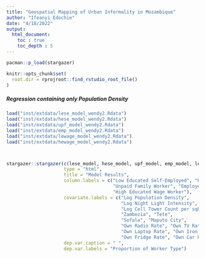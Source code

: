 ```yaml
---
title: "Geospatial Mapping of Urban Informality in Mozambique"
author: "Ifeanyi Edochie"
date: "4/18/2022"
output: 
  html_document:
    toc : true
    toc_depth : 5
---
```


```r

pacman::p_load(stargazer)

knitr::opts_chunk$set(
  root.dir = rprojroot::find_rstudio_root_file()
)

```

##### Regression containing only Population Density
```r

load("inst/extdata/lese_model_wendy2.Rdata")
load("inst/extdata/hese_model_wendy2.Rdata")
load("inst/extdata/upf_model_wendy2.Rdata")
load("inst/extdata/emp_model_wendy2.Rdata")
load("inst/extdata/lewage_model_wendy2.Rdata")
load("inst/extdata/hewage_model_wendy2.Rdata")



stargazer::stargazer(c(lese_model, hese_model, upf_model, emp_model, lewage_model, hewage_model),
                     type = "html",
                     title = "Model Results",
                     column.labels = c("Low Educated Self-Employed", "High Educated Self-Employed",
                                       "Unpaid Family Worker", "Employer", "Low Educated Wage Worker",
                                       "High Educated Wage Worker"),
                     covariate.labels = c("Log Population Density",
                                          "Log Night Light Intensity", "Avg Electrification Likelihood",
                                          "Log Cell Tower Count per sqkm", "Proportion of Urban Area",
                                          "Zambezia", "Tete",
                                          "Sofala", "Maputo City",
                                          "Own Radio Rate", "Own TV Rate", "Own Landline Phone Rate",
                                          "Own Laptop Rate", "Own Iron Rate", "Own Electric Stove Rate",
                                          "Own Fridge Rate", "Own Car Rate"),
                     dep.var.caption = " ",
                     dep.var.labels = "Proportion of Worker Type")



```





<!-- ##### Regression containing both Building Density and Population Density -->
<!-- ```{r, echo=FALSE, include=TRUE, results="asis"} -->

<!-- load("inst/extdata/lese_model_wendy3.Rdata") -->
<!-- load("inst/extdata/hese_model_wendy3.Rdata") -->
<!-- load("inst/extdata/upf_model_wendy3.Rdata") -->
<!-- load("inst/extdata/emp_model_wendy3.Rdata") -->
<!-- load("inst/extdata/lewage_model_wendy3.Rdata") -->
<!-- load("inst/extdata/hewage_model_wendy3.Rdata") -->


<!-- stargazer::stargazer(lese_model, hese_model, upf_model, -->
<!--                      emp_model, lewage_model, hewage_model, -->
<!--                      type = "html", -->
<!--                      title = "Model Results", -->
<!--                      column.labels = c("Low Educated Self-Employed", "High Educated Self-Employed", -->
<!--                                        "Unpaid Family Worker", "Employer", "Low Educated Wage Worker", -->
<!--                                        "High Educated Wage Worker"), -->
<!--                      covariate.labels = c("Log Population Density", "Log Building Count", -->
<!--                                           "Log Night Light Intensity", "Avg Electrification Likelihood", -->
<!--                                           "Log Cell Tower Count per sqkm", "Proportion of Urban Area", -->
<!--                                           "Zambezia", "Tete", -->
<!--                                           "Sofala", "Maputo City", -->
<!--                                           "Own Radio Rate", "Own TV Rate", "Own Landline Phone Rate", -->
<!--                                           "Own Laptop Rate", "Own Iron Rate", "Own Electric Stove Rate", -->
<!--                                           "Own Fridge Rate", "Own Car Rate"), -->
<!--                      dep.var.caption = " ", -->
<!--                      dep.var.labels = "Proportion of Worker Type") -->

<!-- ``` -->




































































































































































































<!-- ##### Regression containing both building footprint variables -->
<!-- ```{r, echo=FALSE, include=TRUE, results="asis"} -->

<!-- load("inst/extdata/lese_model2.Rdata") -->
<!-- load("inst/extdata/hese_model2.Rdata") -->
<!-- load("inst/extdata/upf_model2.Rdata") -->
<!-- load("inst/extdata/emp_model2.Rdata") -->
<!-- load("inst/extdata/lewage_model2.Rdata") -->
<!-- load("inst/extdata/hewage_model2.Rdata") -->


<!-- stargazer::stargazer(lese_model, hese_model, upf_model, -->
<!--                      emp_model, lewage_model, hewage_model, -->
<!--                      type = "html", -->
<!--                      title = "Model Results", -->
<!--                      column.labels = c("Low Educated Self-Employed", -->
<!--                                        "High Educated Self-Employed", -->
<!--                                        "Unpaid Family Worker", -->
<!--                                        "Employer", "Low Educated Wage Worker", -->
<!--                                        "High Educated Wage Worker"), -->
<!--                      covariate.labels = c("Log Building Density", -->
<!--                                           "Log Total Building Length", -->
<!--                                           "Log Population", -->
<!--                                           "Log Night Light Intensity", "Avg Electrification Likelihood", -->
<!--                                           "Log Cell Tower Count per sqkm", "Proportion of Urban Area", -->
<!--                                           "Zambezia", "Tete", -->
<!--                                           "Sofala", "Maputo City", -->
<!--                                           "Own Radio Rate", "Own TV Rate", "Own Landline Phone Rate", -->
<!--                                           "Own Laptop Rate", "Own Iron Rate", "Own Electric Stove Rate", -->
<!--                                           "Own Fridge Rate", "Own Car Rate"), -->
<!--                      dep.var.caption = " ", -->
<!--                      dep.var.labels = "Proportion of Worker Type") -->

<!-- ``` -->

<!-- ##### Regression containing only Log Population Density (and all the city and asset controls only) -->
<!-- ```{r, echo=FALSE, include=TRUE, results="asis"} -->

<!-- load("inst/extdata/lese_model3.Rdata") -->
<!-- load("inst/extdata/hese_model3.Rdata") -->
<!-- load("inst/extdata/upf_model3.Rdata") -->
<!-- load("inst/extdata/emp_model3.Rdata") -->
<!-- load("inst/extdata/lewage_model3.Rdata") -->
<!-- load("inst/extdata/hewage_model3.Rdata") -->


<!-- stargazer::stargazer(lese_model, hese_model, upf_model, -->
<!--                      emp_model, lewage_model, hewage_model, -->
<!--                      type = "html", -->
<!--                      title = "Model Results", -->
<!--                      column.labels = c("Low Educated Self-Employed", -->
<!--                                        "High Educated Self-Employed", -->
<!--                                        "Unpaid Family Worker", -->
<!--                                        "Employer", "Low Educated Wage Worker", -->
<!--                                        "High Educated Wage Worker"), -->
<!--                      covariate.labels = c("Log Population Density", -->
<!--                                           "Zambezia", "Tete", -->
<!--                                           "Sofala", "Maputo City", -->
<!--                                           "Own Radio Rate", "Own TV Rate", "Own Landline Phone Rate", -->
<!--                                           "Own Laptop Rate", "Own Iron Rate", "Own Electric Stove Rate", -->
<!--                                           "Own Fridge Rate", "Own Car Rate"), -->
<!--                      dep.var.caption = " ", -->
<!--                      dep.var.labels = "Proportion of Worker Type") -->

<!-- ``` -->


<!-- ##### Regression containing only Night Time Light Intensity (and all the city and asset controls only) -->
<!-- ```{r, echo=FALSE, include=TRUE, results="asis"} -->

<!-- load("inst/extdata/lese_model4.Rdata") -->
<!-- load("inst/extdata/hese_model4.Rdata") -->
<!-- load("inst/extdata/upf_model4.Rdata") -->
<!-- load("inst/extdata/emp_model4.Rdata") -->
<!-- load("inst/extdata/lewage_model4.Rdata") -->
<!-- load("inst/extdata/hewage_model4.Rdata") -->


<!-- stargazer::stargazer(lese_model, hese_model, upf_model, -->
<!--                      emp_model, lewage_model, hewage_model, -->
<!--                      type = "html", -->
<!--                      title = "Model Results", -->
<!--                      column.labels = c("Low Educated Self-Employed", -->
<!--                                        "High Educated Self-Employed", -->
<!--                                        "Unpaid Family Worker", -->
<!--                                        "Employer", "Low Educated Wage Worker", -->
<!--                                        "High Educated Wage Worker"), -->
<!--                      covariate.labels = c("Night Time Light Intensity", -->
<!--                                           "Zambezia", "Tete", -->
<!--                                           "Sofala", "Maputo City", -->
<!--                                           "Own Radio Rate", "Own TV Rate", "Own Landline Phone Rate", -->
<!--                                           "Own Laptop Rate", "Own Iron Rate", "Own Electric Stove Rate", -->
<!--                                           "Own Fridge Rate", "Own Car Rate"), -->
<!--                      dep.var.caption = " ", -->
<!--                      dep.var.labels = "Proportion of Worker Type") -->

<!-- ``` -->



<!-- ##### Regression containing only Avg Electrification Likelihood (and all the city and asset controls only) -->
<!-- ```{r, echo=FALSE, include=TRUE, results="asis"} -->

<!-- load("inst/extdata/lese_model5.Rdata") -->
<!-- load("inst/extdata/hese_model5.Rdata") -->
<!-- load("inst/extdata/upf_model5.Rdata") -->
<!-- load("inst/extdata/emp_model5.Rdata") -->
<!-- load("inst/extdata/lewage_model5.Rdata") -->
<!-- load("inst/extdata/hewage_model5.Rdata") -->


<!-- stargazer::stargazer(lese_model, hese_model, upf_model, -->
<!--                      emp_model, lewage_model, hewage_model, -->
<!--                      type = "html", -->
<!--                      title = "Model Results", -->
<!--                      column.labels = c("Low Educated Self-Employed", -->
<!--                                        "High Educated Self-Employed", -->
<!--                                        "Unpaid Family Worker", -->
<!--                                        "Employer", "Low Educated Wage Worker", -->
<!--                                        "High Educated Wage Worker"), -->
<!--                      covariate.labels = c("Avg Electrification Likelihood", -->
<!--                                           "Zambezia", "Tete", -->
<!--                                           "Sofala", "Maputo City", -->
<!--                                           "Own Radio Rate", "Own TV Rate", "Own Landline Phone Rate", -->
<!--                                           "Own Laptop Rate", "Own Iron Rate", "Own Electric Stove Rate", -->
<!--                                           "Own Fridge Rate", "Own Car Rate"), -->
<!--                      dep.var.caption = " ", -->
<!--                      dep.var.labels = "Proportion of Worker Type") -->

<!-- ``` -->


<!-- ##### Regression containing only Log Cell tower count per sqkm (and all the city and asset controls only) -->
<!-- ```{r, echo=FALSE, include=TRUE, results="asis"} -->

<!-- load("inst/extdata/lese_model6.Rdata") -->
<!-- load("inst/extdata/hese_model6.Rdata") -->
<!-- load("inst/extdata/upf_model6.Rdata") -->
<!-- load("inst/extdata/emp_model6.Rdata") -->
<!-- load("inst/extdata/lewage_model6.Rdata") -->
<!-- load("inst/extdata/hewage_model6.Rdata") -->


<!-- stargazer::stargazer(lese_model, hese_model, upf_model, -->
<!--                      emp_model, lewage_model, hewage_model, -->
<!--                      type = "html", -->
<!--                      title = "Model Results", -->
<!--                      column.labels = c("Low Educated Self-Employed", -->
<!--                                        "High Educated Self-Employed", -->
<!--                                        "Unpaid Family Worker", -->
<!--                                        "Employer", "Low Educated Wage Worker", -->
<!--                                        "High Educated Wage Worker"), -->
<!--                      covariate.labels = c("Log Cell Tower Count per sqkm", -->
<!--                                           "Zambezia", "Tete", -->
<!--                                           "Sofala", "Maputo City", -->
<!--                                           "Own Radio Rate", "Own TV Rate", "Own Landline Phone Rate", -->
<!--                                           "Own Laptop Rate", "Own Iron Rate", "Own Electric Stove Rate", -->
<!--                                           "Own Fridge Rate", "Own Car Rate"), -->
<!--                      dep.var.caption = " ", -->
<!--                      dep.var.labels = "Proportion of Worker Type") -->

<!-- ``` -->


<!-- ##### Regression containing only Urban Building (and all the city and asset controls only) -->
<!-- ```{r, echo=FALSE, include=TRUE, results="asis"} -->

<!-- load("inst/extdata/lese_model7.Rdata") -->
<!-- load("inst/extdata/hese_model7.Rdata") -->
<!-- load("inst/extdata/upf_model7.Rdata") -->
<!-- load("inst/extdata/emp_model7.Rdata") -->
<!-- load("inst/extdata/lewage_model7.Rdata") -->
<!-- load("inst/extdata/hewage_model7.Rdata") -->


<!-- stargazer::stargazer(lese_model, hese_model, upf_model, -->
<!--                      emp_model, lewage_model, hewage_model, -->
<!--                      type = "html", -->
<!--                      title = "Model Results", -->
<!--                      column.labels = c("Low Educated Self-Employed", -->
<!--                                        "High Educated Self-Employed", -->
<!--                                        "Unpaid Family Worker", -->
<!--                                        "Employer", "Low Educated Wage Worker", -->
<!--                                        "High Educated Wage Worker"), -->
<!--                      covariate.labels = c("Proportion of Area that is Urban", -->
<!--                                           "Zambezia", "Tete", -->
<!--                                           "Sofala", "Maputo City", -->
<!--                                           "Own Radio Rate", "Own TV Rate", "Own Landline Phone Rate", -->
<!--                                           "Own Laptop Rate", "Own Iron Rate", "Own Electric Stove Rate", -->
<!--                                           "Own Fridge Rate", "Own Car Rate"), -->
<!--                      dep.var.caption = " ", -->
<!--                      dep.var.labels = "Proportion of Worker Type") -->

<!-- ``` -->


<!-- ##### Regression containing only internet usage (and all the city and asset controls only) -->
<!-- ```{r, echo=FALSE, include=TRUE, results="asis"} -->

<!-- load("inst/extdata/lese_model8.Rdata") -->
<!-- load("inst/extdata/hese_model8.Rdata") -->
<!-- load("inst/extdata/upf_model8.Rdata") -->
<!-- load("inst/extdata/emp_model8.Rdata") -->
<!-- load("inst/extdata/lewage_model8.Rdata") -->
<!-- load("inst/extdata/hewage_model8.Rdata") -->


<!-- stargazer::stargazer(lese_model, hese_model, upf_model, -->
<!--                      emp_model, lewage_model, hewage_model, -->
<!--                      type = "html", -->
<!--                      title = "Model Results", -->
<!--                      column.labels = c("Low Educated Self-Employed", -->
<!--                                        "High Educated Self-Employed", -->
<!--                                        "Unpaid Family Worker", -->
<!--                                        "Employer", "Low Educated Wage Worker", -->
<!--                                        "High Educated Wage Worker"), -->
<!--                      covariate.labels = c("Internet Usage Rate", -->
<!--                                           "Zambezia", "Tete", -->
<!--                                           "Sofala", "Maputo City", -->
<!--                                           "Own Radio Rate", "Own TV Rate", "Own Landline Phone Rate", -->
<!--                                           "Own Laptop Rate", "Own Iron Rate", "Own Electric Stove Rate", -->
<!--                                           "Own Fridge Rate", "Own Car Rate"), -->
<!--                      dep.var.caption = " ", -->
<!--                      dep.var.labels = "Proportion of Worker Type") -->

<!-- ``` -->


<!-- ##### Regression containing only mobile money usage rate (and all the city and asset controls only) -->
<!-- ```{r, echo=FALSE, include=TRUE, results="asis"} -->

<!-- load("inst/extdata/lese_model9.Rdata") -->
<!-- load("inst/extdata/hese_model9.Rdata") -->
<!-- load("inst/extdata/upf_model9.Rdata") -->
<!-- load("inst/extdata/emp_model9.Rdata") -->
<!-- load("inst/extdata/lewage_model9.Rdata") -->
<!-- load("inst/extdata/hewage_model9.Rdata") -->


<!-- stargazer::stargazer(lese_model, hese_model, upf_model, -->
<!--                      emp_model, lewage_model, hewage_model, -->
<!--                      type = "html", -->
<!--                      title = "Model Results", -->
<!--                      column.labels = c("Low Educated Self-Employed", -->
<!--                                        "High Educated Self-Employed", -->
<!--                                        "Unpaid Family Worker", -->
<!--                                        "Employer", "Low Educated Wage Worker", -->
<!--                                        "High Educated Wage Worker"), -->
<!--                      covariate.labels = c("Mobile Money Usage Rate", -->
<!--                                           "Zambezia", "Tete", -->
<!--                                           "Sofala", "Maputo City", -->
<!--                                           "Own Radio Rate", "Own TV Rate", "Own Landline Phone Rate", -->
<!--                                           "Own Laptop Rate", "Own Iron Rate", "Own Electric Stove Rate", -->
<!--                                           "Own Fridge Rate", "Own Car Rate"), -->
<!--                      dep.var.caption = " ", -->
<!--                      dep.var.labels = "Proportion of Worker Type") -->

<!-- ``` -->


<!-- ##### Regression containing only log building density (and all the city and asset controls only) -->
<!-- ```{r, echo=FALSE, include=TRUE, results="asis"} -->

<!-- load("inst/extdata/lese_model10.Rdata") -->
<!-- load("inst/extdata/hese_model10.Rdata") -->
<!-- load("inst/extdata/upf_model10.Rdata") -->
<!-- load("inst/extdata/emp_model10.Rdata") -->
<!-- load("inst/extdata/lewage_model10.Rdata") -->
<!-- load("inst/extdata/hewage_model10.Rdata") -->


<!-- stargazer::stargazer(lese_model, hese_model, upf_model, -->
<!--                      emp_model, lewage_model, hewage_model, -->
<!--                      type = "html", -->
<!--                      title = "Model Results", -->
<!--                      column.labels = c("Low Educated Self-Employed", -->
<!--                                        "High Educated Self-Employed", -->
<!--                                        "Unpaid Family Worker", -->
<!--                                        "Employer", "Low Educated Wage Worker", -->
<!--                                        "High Educated Wage Worker"), -->
<!--                      covariate.labels = c("Log Building Density", -->
<!--                                           "Zambezia", "Tete", -->
<!--                                           "Sofala", "Maputo City", -->
<!--                                           "Own Radio Rate", "Own TV Rate", "Own Landline Phone Rate", -->
<!--                                           "Own Laptop Rate", "Own Iron Rate", "Own Electric Stove Rate", -->
<!--                                           "Own Fridge Rate", "Own Car Rate"), -->
<!--                      dep.var.caption = " ", -->
<!--                      dep.var.labels = "Proportion of Worker Type") -->

<!-- ``` -->


<!-- ##### Regression containing only log total building length (and all the city and asset controls only) -->
<!-- ```{r, echo=FALSE, include=TRUE, results="asis"} -->

<!-- load("inst/extdata/lese_model11.Rdata") -->
<!-- load("inst/extdata/hese_model11.Rdata") -->
<!-- load("inst/extdata/upf_model11.Rdata") -->
<!-- load("inst/extdata/emp_model11.Rdata") -->
<!-- load("inst/extdata/lewage_model11.Rdata") -->
<!-- load("inst/extdata/hewage_model11.Rdata") -->


<!-- stargazer::stargazer(lese_model, hese_model, upf_model, -->
<!--                      emp_model, lewage_model, hewage_model, -->
<!--                      type = "html", -->
<!--                      title = "Model Results", -->
<!--                      column.labels = c("Low Educated Self-Employed", -->
<!--                                        "High Educated Self-Employed", -->
<!--                                        "Unpaid Family Worker", -->
<!--                                        "Employer", "Low Educated Wage Worker", -->
<!--                                        "High Educated Wage Worker"), -->
<!--                      covariate.labels = c("Log Total Building Length", -->
<!--                                           "Zambezia", "Tete", -->
<!--                                           "Sofala", "Maputo City", -->
<!--                                           "Own Radio Rate", "Own TV Rate", "Own Landline Phone Rate", -->
<!--                                           "Own Laptop Rate", "Own Iron Rate", "Own Electric Stove Rate", -->
<!--                                           "Own Fridge Rate", "Own Car Rate"), -->
<!--                      dep.var.caption = " ", -->
<!--                      dep.var.labels = "Proportion of Worker Type") -->

<!-- ``` -->































